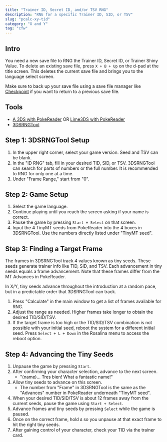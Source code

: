 ```yaml
---
title: "Trainer ID, Secret ID, and/or TSV RNG"
description: "RNG for a specific Trainer ID, SID, or TSV"
slug: "pcalc-xy-tid"
category: "X and Y"
tag: "cfw"
---
```


## Intro

You need a new save file to RNG the Trainer ID, Secret ID, or Trainer Shiny Value. To delete an existing save file, press `X + B + Up` on the d-pad at the title screen. This deletes the current save file and brings you to the language select screen.

Make sure to back up your save file using a save file manager like [Checkpoint](https://github.com/FlagBrew/Checkpoint/releases) if you want to return to a previous save file.

## Tools

- [A 3DS with PokeReader](https://www.pokemonrng.com/install-pokereader) OR [Lime3DS with PokeReader](https://www.pokemonrng.com/citrarng-setup)
- [3DSRNGTool](https://github.com/wwwwwwzx/3DSRNGTool/releases)

## Step 1: 3DSRNGTool Setup

1. In the upper right corner, select your game version. Seed and TSV can be blank.
2. In the "ID RNG" tab, fill in your desired TID, SID, or TSV. 3DSRNGTool can search for parts of numbers or the full number. It is recommended to RNG for only one at a time.
3. Under "Frame Range," start from "0".

## Step 2: Game Setup

1. Select the game language.
2. Continue playing until you reach the screen asking if your name is correct.
3. Pause the game by pressing `Start + Select` on that screen.
4. Input the 4 TinyMT seeds from PokeReader into the 4 boxes in 3DSRNGTool. Use the numbers directly listed under "TinyMT seed".

## Step 3: Finding a Target Frame

The frames in 3DSRNGTool track 4 values known as tiny seeds. These seeds generate trainer info like TID, SID, and TSV. Each advancement in tiny seeds equals a frame advancement. Note that these frames differ from the MT Advances in PokeReader.

In X/Y, tiny seeds advance throughout the introduction at a random pace, but in a predictable order that 3DSRNGTool can track.

1. Press "Calculate" in the main window to get a list of frames available for RNG.
2. Adjust the range as needed. Higher frames take longer to obtain the desired TID/SID/TSV.
3. If the target frame is too high or the TID/SID/TSV combination is not possible with your initial seed, reboot the system for a different initial seed. Press `Select + L + Down` in the Rosalina menu to access the reboot option.

## Step 4: Advancing the Tiny Seeds

1. Unpause the game by pressing `Start`.
2. After confirming your character selection, advance to the next screen.
   - "(name)... Tres bien! What a fantastic name!"
3. Allow tiny seeds to advance on this screen.
   - The number from "Frame" in 3DSRNGTool is the same as the "Advances" number in PokeReader underneath "TinyMT seed".
4. When your desired TID/SID/TSV is about 12 frames away from the current seeds, pause the game using `Start + Select`.
5. Advance frames and tiny seeds by pressing `Select` while the game is paused.
6. Once on the correct frame, hold `A` so you unpause at that exact frame to hit the right tiny seeds.
7. After gaining control of your character, check your TID via the trainer card.

